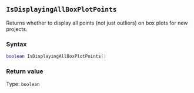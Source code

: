 ::: {.minipage data-latex="{\textwidth}"}
## `IsDisplayingAllBoxPlotPoints`

Returns whether to display all points\index{graphs!box plots} (not just outliers) on box plots for new projects.

### Syntax {-}

``` .lua
boolean IsDisplayingAllBoxPlotPoints()
```

### Return value {-}

Type: `boolean`
:::
